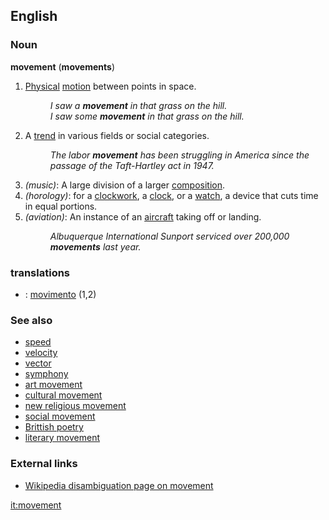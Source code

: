 ==English==

===Noun===
'''movement''' ('''movements''')
#[[Physical]] [[motion]] between points in space.
#:''I saw a '''movement''' in that grass on the hill.''
#:''I saw some '''movement''' in that grass on the hill.''
#A [[trend]] in various fields or social categories.
#:''The labor '''movement''' has been struggling in America since the passage of the Taft-Hartley act in 1947.''
#''(music)'': A large division of a larger [[composition]].
#''(horology)'': for a [[clockwork]], a [[clock]], or a [[watch]], a device that cuts time in equal portions.
#''(aviation)'': An instance of an [[aircraft]] taking off or landing.
#:''Albuquerque International Sunport serviced over 200,000 '''movements''' last year.''

===translations===
*{{pt}}: [[movimento]] (1,2)

===See also===
*[[speed]]
*[[velocity]]
*[[vector]]
*[[symphony]]
*[[art movement]]
*[[cultural movement]]
*[[new religious movement]]
*[[social movement]]
*[[Brittish poetry]]
*[[literary movement]]

===External links===
*[[w:movement|Wikipedia disambiguation page on movement]]

[[it:movement]]